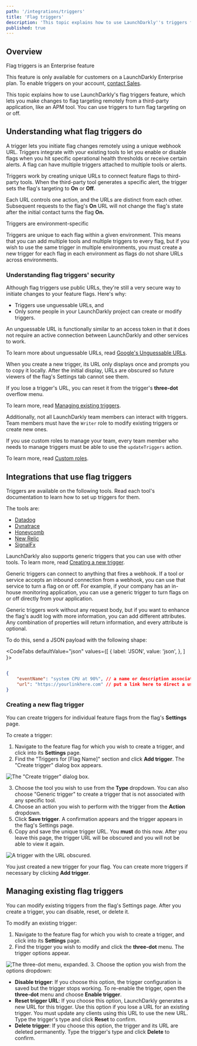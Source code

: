 ```yaml
---
path: '/integrations/triggers'
title: 'Flag triggers'
description: 'This topic explains how to use LaunchDarkly''s triggers feature, which lets you make changes to flag targeting remotely.'
published: true
---
```


## Overview

<Callout intent="info">
<CalloutTitle>Flag triggers is an Enterprise feature</CalloutTitle>
<CalloutDescription>

This feature is only available for customers on a LaunchDarkly Enterprise plan. To enable triggers on your account, [contact Sales](mailto:sales@launchdarkly.com).

</CalloutDescription>
</Callout>

This topic explains how to use LaunchDarkly's flag triggers feature, which lets you make changes to flag targeting remotely from a third-party application, like an APM tool. You can use triggers to turn flag targeting on or off.

## Understanding what flag triggers do

A trigger lets you initiate flag changes remotely using a unique webhook URL. Triggers integrate with your existing tools to let you enable or disable flags when you hit specific operational health thresholds or receive certain alerts. A flag can have multiple triggers attached to multiple tools or alerts.

Triggers work by creating unique URLs to connect feature flags to third-party tools. When the third-party tool generates a specific alert, the trigger sets the flag's targeting to **On** or **Off**. 

Each URL controls one action, and the URLs are distinct from each other. Subsequent requests to the flag's **On** URL will not change the flag's state after the initial contact turns the flag **On.**

<Callout intent="info">
<CalloutTitle>Triggers are environment-specific</CalloutTitle>
<CalloutDescription>

Triggers are unique to each flag within a given environment. This means that you can add multiple tools and multiple triggers to every flag, but if you wish to use the same trigger in multiple environments, you must create a new trigger for each flag in each environment as flags do not share URLs across environments.

</CalloutDescription>
</Callout>

### Understanding flag triggers' security

Although flag triggers use public URLs, they're still a very secure way to initiate changes to your feature flags. Here's why:

* Triggers use unguessable URLs, and
* Only some people in your LaunchDarkly project can create or modify triggers.

An unguessable URL is functionally similar to an access token in that it does not require an active connection between LaunchDarkly and other services to work. 

To learn more about unguessable URLs, read [Google's Unguessable URLs](https://www.schneier.com/blog/archives/2015/07/googles_unguess.html).

When you create a new trigger, its URL only displays once and prompts you to copy it locally. After the initial display, URLs are obscured so future viewers of the flag's Settings tab cannot see them. 

If you lose a trigger's URL, you can reset it from the trigger's **three-dot** overflow menu.

To learn more, read [Managing existing triggers](#managing-existing-triggers).

Additionally, not all LaunchDarkly team members can interact with triggers. Team members must have the `Writer` role to modify existing triggers or create new ones. 

If you use custom roles to manage your team, every team member who needs to manage triggers must be able to use the `updateTriggers` action.

To learn more, read [Custom roles](/home/account-security/custom-roles).

## Integrations that use flag triggers

Triggers are available on the following tools. Read each tool's documentation to learn how to set up triggers for them.

The tools are:

* [Datadog](integrations/datadog/triggers)
* [Dynatrace](/integrations/dynatrace/triggers)
* [Honeycomb](/integrations/honeycomb/triggers)
* [New Relic](/integrations/new-relic/triggers)
* [SignalFx](/integrations/signalfx/triggers)

LaunchDarkly also supports generic triggers that you can use with other tools. To learn more, read [Creating a new trigger](#creating-a-new-trigger).

Generic triggers can connect to anything that fires a webhook. If a tool or service accepts an inbound connection from a webhook, you can use that service to turn a flag on or off. For example, if your company has an in-house monitoring application, you can use a generic trigger to turn flags on or off directly from your application.

Generic triggers work without any request body, but  if you want to enhance the flag's audit log with more information, you can add different attributes. Any combination of properties will return information, and every attribute is optional. 

To do this, send a JSON payload with the following shape:

<CodeTabs
  defaultValue="json"
  values={[
    { label: 'JSON', value: 'json', },
  ]
}>
<CodeTabItem value="json">

```json

{
    "eventName": "system CPU at 90%", // a name or description associated with the event
    "url": "https://yourlinkhere.com" // put a link here to direct a user to more information
}

```

</CodeTabItem>
</CodeTabs>

### Creating a new flag trigger

You can create triggers for individual feature flags from the flag's **Settings** page.

To create a trigger:

1. Navigate to the feature flag for which you wish to create a trigger, and click into its **Settings** page.
2. Find the "Triggers for [Flag Name]" section and click **Add trigger**. The "Create trigger" dialog box appears.

![The "Create trigger" dialog box.](../../images/triggers-create.png)

3. Choose the tool you wish to use from the **Type** dropdown. You can also choose "Generic trigger" to create a trigger that is not associated with any specific tool.
4. Choose an action you wish to perform with the trigger from the **Action** dropdown. 
5. Click **Save trigger**. A confirmation appears and the trigger appears in the flag's Settings page.
6. Copy and save the unique trigger URL. You **must** do this now. After you leave this page, the trigger URL will be obscured and you will not be able to view it again.

![A trigger with the URL obscured.](../../images/triggers-url-obscured.png)

You just created a new trigger for your flag. You can create more triggers if necessary by clicking **Add trigger**.

## Managing existing flag triggers

You can modify existing triggers from the flag's Settings page. After you create a trigger, you can disable, reset, or delete it.

To modify an existing trigger:

1. Navigate to the feature flag for which you wish to create a trigger, and click into its **Settings** page.
2. Find the trigger you wish to modify and click the **three-dot** menu. The trigger options appear.

![The three-dot menu, expanded.](../../images/triggers-overflow-menu.png)
3. Choose the option you wish from the options dropdown:
 * **Disable trigger**: If you choose this option, the trigger configuration is saved but the trigger stops working. To re-enable the trigger, open the **three-dot** menu and choose **Enable trigger**.
 * **Reset trigger URL**: If you choose this option, LaunchDarkly generates a new URL for this trigger. Use this option if you lose a URL for an existing trigger. You must update any clients using this URL to use the new URL. Type the trigger's type and click **Reset** to confirm.
 * **Delete trigger**: If you choose this option, the trigger and its URL are deleted permanently. Type the trigger's type and click **Delete** to confirm.
